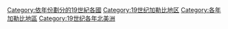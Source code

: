 [[Category:依年份劃分的19世紀各國|Category:依年份劃分的19世紀各國]]
[[Category:19世纪加勒比地区|Category:19世纪加勒比地区]]
[[Category:各年加勒比地區|Category:各年加勒比地區]]
[[Category:19世纪各年北美洲|Category:19世纪各年北美洲]]